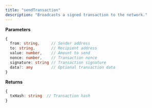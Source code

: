 ```yaml
---
title: "sendTransaction"
description: "Broadcasts a signed transaction to the network."
---
```


**Parameters**
```typescript
{
  from: string,     // Sender address
  to: string,       // Recipient address
  value: number,    // Amount to send
  nonce: number,    // Transaction nonce
  signature: string // Transaction signature
  data?: any        // Optional transaction data
}
```

**Returns**
```typescript
{
  txHash: string  // Transaction hash
}
```


